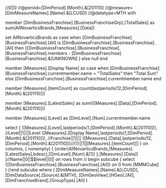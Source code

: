 //0||0
//@period=[DimPeriod].[Month].&[201110]
//@measure=[DimMeasureNames].[Name].&[LCUSD]
//@datatype=MTH
with

member [DimBusinessFranchise].[BusinessFranchiseGrp].[TotalSales] as
	sum(AllNovarticsBrands,[Measures].[Data])

set AllNovarticsBrands as
	case when [DimBusinessFranchise].[BusinessFranchise].[All] is 
		[DimBusinessFranchise].[BusinessFranchise].[All] then
	{[DimBusinessFranchise].[BusinessFranchise].[BusinessFranchise].members
	- [DimBusinessFranchise].[BusinessFranchise].&[UNKNOWN]
	}
	else null end

member [Measures].[Display Name] as
	case when [DimBusinessFranchise].[BusinessFranchise].currentmember.name = "TotalSales" then "Total Sum"
	else [DimBusinessFranchise].[BusinessFranchise].currentmember.name end

member [Measures].[itemCount] as
	count(lastperiods(12,[DimPeriod].[Month].&[201110]))

member [Measures].[LatestSales] as
	sum(([Measures].[Data],[DimPeriod].[Month].&[201110]))

member [Measures].[Level] as
[DimLevel].[Num].currentmember.name

select 
{
	([Measures].[Level],lastperiods(1,[DimPeriod].[Month].&[201110])),	//Level||1||||Level
	([Measures].[Display Name],lastperiods(1,[DimPeriod].[Month].&[201110])),	//Franchise||1||||
	([Measures].[Data],lastperiods(12,[DimPeriod].[Month].&[201110]))//{1}||1||[Measures].[itemCount]||
} on columns,
{
	nonempty(
	{
		(order(AllNovarticsBrands,[Measures].[LatestSales],bdesc),[DimLevel].[Num].&[1])
	},[Measures].[Data])
}//Name||0||$$level||0||
on rows
from
// begin subcube
(
	select 
		{[DimBusinessFranchise].[BusinessFranchise].[All]} on 0
	from [MMMCube]
)
//end subcube
where (
		[DimMeasureNames].[Name].&[LCUSD],
		[DimDataSource].[Source].&[MTH],
		[DimGeoView].[HGeo].[All],
		[DimFranchiseBrand].[GroupType].[All]
	)